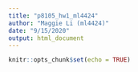 ```yaml
---
title: "p8105_hw1_ml4424"
author: "Maggie Li (ml4424)"
date: "9/15/2020"
output: html_document
---
```


```r
knitr::opts_chunk$set(echo = TRUE)
```


